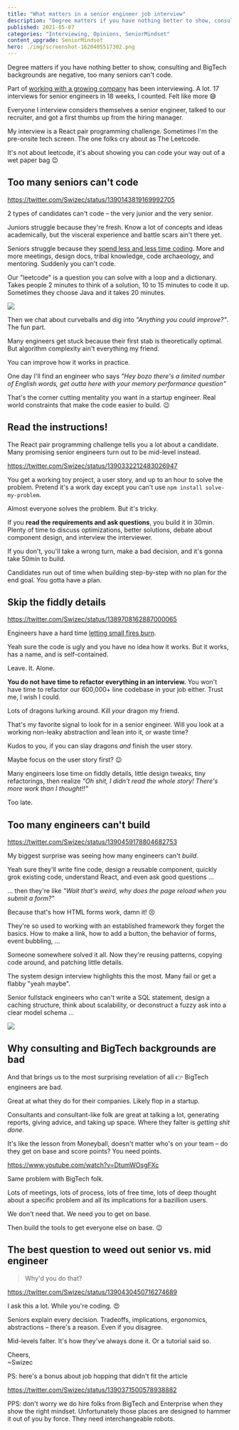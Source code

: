 ```yaml
---
title: "What matters in a senior engineer job interview"
description: "Degree matters if you have nothing better to show, consulting and BigTech backgrounds are negative, too many seniors can't code."
published: 2021-05-07
categories: "Interviewing, Opinions, SeniorMindset"
content_upgrade: SeniorMindset
hero: ./img/screenshot-1620405517302.png
---
```



Degree matters if you have nothing better to show, consulting and BigTech backgrounds are negative, too many seniors can't code.

Part of [working with a growing company](https://swizec.com/blog/how-to-grow-as-a-senior-engineer-or-why-i-got-a-new-job/) has been interviewing. A lot. 17 interviews for senior engineers in 18 weeks, I counted. Felt like more 😅

Everyone I interview considers themselves a senior engineer, talked to our recruiter, and got a first thumbs up from the hiring manager.

My interview is a React pair programming challenge. Sometimes I'm the pre-onsite tech screen. The one folks cry about as The Leetcode.

It's not about leetcode, it's about showing you can code your way out of a wet paper bag 😉

## Too many seniors can't code

https://twitter.com/Swizec/status/1390143819169992705

2 types of candidates can't code – the very junior and the very senior.

Juniors struggle because they're fresh. Know a lot of concepts and ideas academically, but the visceral experience and battle scars ain't there yet.

Seniors struggle because they [spend less and less time coding](https://swizec.com/blog/why-senior-engineers-get-nothing-done/). More and more meetings, design docs, tribal knowledge, code archaeology, and mentoring. Suddenly you can't code.

Our "leetcode" is a question you can solve with a loop and a dictionary. Takes people 2 minutes to think of a solution, 10 to 15 minutes to code it up. Sometimes they choose Java and it takes 20 minutes.

![](giphy:shrug)

Then we chat about curveballs and dig into _"Anything you could improve?"_. The fun part.

Many engineers get stuck because their first stab is theoretically optimal. But algorithm complexity ain't everything my friend.

You can improve how it works in practice.

One day I'll find an engineer who says _"Hey bozo there's a limited number of English words, get outta here with your memory performance question"_

That's the corner cutting mentality you want in a startup engineer. Real world constraints that make the code easier to build. 😉

## Read the instructions!

The React pair programming challenge tells you a lot about a candidate. Many promising senior engineers turn out to be mid-level instead.

https://twitter.com/Swizec/status/1390332212483026947

You get a working toy project, a user story, and up to an hour to solve the problem. Pretend it's a work day except you can't use `npm install solve-my-problem`.

Almost everyone solves the problem. But it's tricky.

If you **read the requirements and ask questions**, you build it in 30min. Plenty of time to discuss optimizations, better solutions, debate about component design, and interview the interviewer.

If you don't, you'll take a wrong turn, make a bad decision, and it's gonna take 50min to build.

Candidates run out of time when building step-by-step with no plan for the end goal. You gotta have a plan.

## Skip the fiddly details

https://twitter.com/Swizec/status/1389708162887000065

Engineers have a hard time [letting small fires burn](https://mastersofscale.com/selina-tobaccowala-let-fires-burn/).

Yeah sure the code is ugly and you have no idea how it works. But it works, has a name, and is self-contained.

Leave. It. Alone.

**You do not have time to refactor everything in an interview.** You won't have time to refactor our 600,000+ line codebase in your job either. Trust me, I wish I could.

Lots of dragons lurking around. Kill _your_ dragon my friend.

That's my favorite signal to look for in a senior engineer. Will you look at a working non-leaky abstraction and lean into it, or waste time?

Kudos to you, if you can slay dragons _and_ finish the user story.

Maybe focus on the user story first? 😉

Many engineers lose time on fiddly details, little design tweaks, tiny refactorings, then realize _"Oh shit, I didn't read the whole story! There's more work than I thought!!"_

Too late.

## Too many engineers can't build

https://twitter.com/Swizec/status/1390459178804682753

My biggest surprise was seeing how many engineers can't _build_.

Yeah sure they'll write fine code, design a reusable component, quickly grok existing code, understand React, and even ask good questions ...

... then they're like _"Wait that's weird, why does the page reload when you submit a form?"_

Because that's how HTML forms work, damn it! 😣

They're so used to working with an established framework they forget the basics. How to make a link, how to add a button, the behavior of forms, event bubbling, ...

Someone somewhere solved it all. Now they're reusing patterns, copying code around, and patching little details.

The system design interview highlights this the most. Many fail or get a flabby "yeah maybe".

Senior fullstack engineers who can't write a SQL statement, design a caching structure, think about scalability, or deconstruct a fuzzy ask into a clear model schema ...

![](giphy:sad)

## Why consulting and BigTech backgrounds are bad

And that brings us to the most surprising revelation of all 👉 BigTech engineers are bad.

Great at what they do for their companies. Likely flop in a startup.

Consultants and consultant-like folk are great at talking a lot, generating reports, giving advice, and taking up space. Where they falter is _getting shit done_.

It's like the lesson from Moneyball, doesn't matter who's on your team – do they get on base and score points? You need points.

https://www.youtube.com/watch?v=DtumWOsgFXc

Same problem with BigTech folk.

Lots of meetings, lots of process, lots of free time, lots of deep thought about a specific problem and all its implications for a bazillion users.

We don't need that. We need you to get on base.

Then build the tools to get everyone else on base. 😉

## The best question to weed out senior vs. mid engineer

> Why'd you do that?

https://twitter.com/Swizec/status/1390430450716274689

I ask this a lot. While you're coding. 😍

Seniors explain every decision. Tradeoffs, implications, ergonomics, abstractions – there's a reason. Even if you disagree.

Mid-levels falter. It's how they've always done it. Or a tutorial said so.

Cheers,<br/>
~Swizec

PS: here's a bonus about job hopping that didn't fit the article

https://twitter.com/Swizec/status/1390371500578938882

PPS: don't worry we do hire folks from BigTech and Enterprise when they show the right mindset. Unfortunately those places are designed to hammer it out of you by force. They need interchangeable robots.

